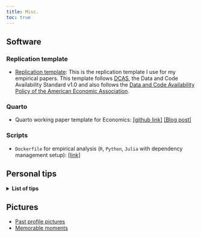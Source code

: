 ```yaml
---
title: Misc.
toc: true
---
```


## Software

### Replication template

- [Replication template](https://github.com/hchulkim/replication-template): This is the replication template I use for my empirical papers. This template follows [DCAS](https://datacodestandards.org/), the Data and Code Availability Standard v1.0 and also follows the [Data and Code Availability Policy of the American Economic Association](https://aeaweb.org/journals/data/data-code-policy/).

### Quarto

- Quarto working paper template for Economics: [\[github link\]](https://github.com/hchulkim/econ-paper-template/tree/main) [\[Blog post\]](https://hchulkim.github.io/posts/quarto-paper-template/)

### Scripts

- `Dockerfile` for empirical analysis (`R`, `Python`, `Julia` with dependency management setup): [\[link\]](https://hchulkim.github.io/posts/dockerfile-template/)

<!-- ## Courses

These are some info on the courses that I took or self-studied.

<details>
<summary><strong>List of courses</strong></summary>
- PhD Microeconomic Theory I (ECON 7100, UPenn, Fall 2024): [\[Personal summary\]](personal/econ7100.qmd)

- PhD Macroeconomic Theory I (ECON 7200, UPenn, Fall 2024): [\[Personal summary\]](personal/econ7200.qmd)

- PhD Econometrics I (ECON 7300, UPenn, Fall 2024): [\[Personal summary\]](personal/econ7300.qmd)

- PhD Game Theory and Applications (ECON 6110, UPenn, Spring 2025): [\[Personal summary\]](personal/econ6110.qmd)

</details> -->

## Personal tips

<details>
<summary><strong>List of tips</strong></summary>

- [Travel tips and recommendations (@Seoul, South Korea)](personal/seoul.qmd)

</details>

## Pictures

- [Past profile pictures](personal/profile_pictures.qmd)
- [Memorable moments](personal/memorable_moments.qmd)